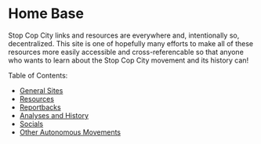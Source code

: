 # Home Base

Stop Cop City links and resources are everywhere and, intentionally so, decentralized. This site is one of hopefully many efforts to make all of these resources more easily accessible and cross-referencable so that anyone who wants to learn about the Stop Cop City movement and its history can!

Table of Contents:
- [General Sites](/general-sites)
- [Resources](/resources)
- [Reportbacks](/reportbacks)
- [Analyses and History](/analyses-and-history)
- [Socials](/socials)
- [Other Autonomous Movements](/other-autonomous-movements)